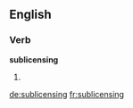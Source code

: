 
==English==

===Verb===
'''sublicensing'''

# {{present participle of|sublicense}}

[[de:sublicensing]]
[[fr:sublicensing]]